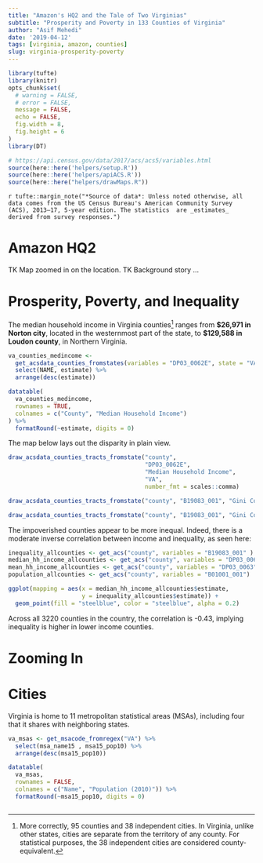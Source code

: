 ---
title: "Amazon's HQ2 and the Tale of Two Virginias"
subtitle: "Prosperity and Poverty in 133 Counties of Virginia"
author: "Asif Mehedi"
date: '2019-04-12'
tags: [virginia, amazon, counties]
slug: virginia-prosperity-poverty
---

```{r setup, include=FALSE}
library(tufte)
library(knitr)
opts_chunk$set(
  # warning = FALSE,
  # error = FALSE,
  message = FALSE,
  echo = FALSE,
  fig.width = 8,
  fig.height = 6
)
library(DT)

# https://api.census.gov/data/2017/acs/acs5/variables.html
source(here::here('helpers/setup.R'))
source(here::here('helpers/apiACS.R'))
source(here::here("helpers/drawMaps.R"))
```

`r tufte::margin_note("*Source of data*: Unless noted otherwise, all data comes from the US Census Bureau's American Community Survey (ACS), 2013–17, 5-year edition. The statistics  are _estimates_ derived from survey responses.")`

# Amazon HQ2

TK Map zoomed in on the location. 
TK Background story
...

# Prosperity, Poverty, and Inequality

The median household income in Virginia counties^[More correctly, 95 counties and 38 independent cities. In Virginia, unlike other states, cities are separate from the territory of any county. For statistical purposes, the 38 independent cities are considered county-equivalent.] ranges from **$26,971 in Norton city**, located in the westernmost part of the state, to **$129,588 in Loudon county**, in Northern Virginia.


```{r table_mhi}
va_counties_medincome <-
  get_acsdata_counties_fromstates(variables = "DP03_0062E", state = "VA") %>%
  select(NAME, estimate) %>%
  arrange(desc(estimate))

datatable(
  va_counties_medincome,
  rownames = TRUE,
  colnames = c("County", "Median Household Income")
) %>%
  formatRound(~estimate, digits = 0)

```

The map below lays out the disparity in plain view.


```{r va_map_mhi, fig.cap="Median household income in Virginia counties."}

draw_acsdata_counties_tracts_fromstate("county",
                                       "DP03_0062E",
                                       "Median Household Income",
                                       "VA",
                                       number_fmt = scales::comma)
```


```{r va-map-gini}
draw_acsdata_counties_tracts_fromstate("county", "B19083_001", "Gini Coefficient", "VA")
```


```{r ca-map-gini, fig.margin = TRUE}
draw_acsdata_counties_tracts_fromstate("county", "B19083_001", "Gini Coefficient", "CA")
```

The impoverished counties appear to be more inequal. Indeed, there is a moderate inverse correlation between income and inequality, as seen here:

```{r, fig.width=4, }
inequality_allcounties <- get_acs("county", variables = "B19083_001" )
median_hh_income_allcounties <- get_acs("county", variables = "DP03_0062E")
mean_hh_income_allcounties <- get_acs("county", variables = "DP03_0063")
population_allcounties <- get_acs("county", variables = "B01001_001")

ggplot(mapping = aes(x = median_hh_income_allcounties$estimate,
                     y = inequality_allcounties$estimate)) +
  geom_point(fill = "steelblue", color = "steelblue", alpha = 0.2)

```

Across all 3220 counties in the country, the correlation is -0.43, implying inequality is higher in lower income counties.

# Zooming In

# Cities

Virginia is home to 11 metropolitan statistical areas (MSAs), including four that it shares with neighboring states.


```{r, fig.cap=" "}
va_msas <- get_msacode_fromregex("VA") %>%
  select(msa_name15 , msa15_pop10) %>%
  arrange(desc(msa15_pop10))

datatable(
  va_msas,
  rownames = FALSE,
  colnames = c("Name", "Population (2010)")) %>%
  formatRound(~msa15_pop10, digits = 0)
```



```{r}

```

